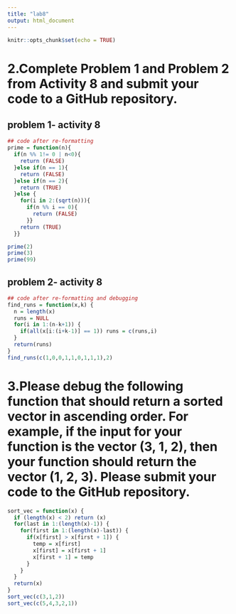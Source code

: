 ```yaml
---
title: "lab8"
output: html_document
---
```


```r
knitr::opts_chunk$set(echo = TRUE)
```

# 2.Complete Problem 1 and Problem 2 from Activity 8 and submit your code to a GitHub repository.

## problem 1- activity 8
```r
## code after re-formatting
prime = function(n){
  if(n %% 1!= 0 | n<0){
    return (FALSE)
  }else if(n == 1){
    return (FALSE)
  }else if(n == 2){
    return (TRUE)
  }else {
    for(i in 2:(sqrt(n))){
      if(n %% i == 0){
        return (FALSE)
      }}
    return (TRUE)
  }}

prime(2)
prime(3)
prime(99)
```

## problem 2- activity 8
```r
## code after re-formatting and debugging
find_runs = function(x,k) {
  n = length(x)
  runs = NULL
  for(i in 1:(n-k+1)) {
    if(all(x[i:(i+k-1)] == 1)) runs = c(runs,i)
  }
  return(runs)
}
find_runs(c(1,0,0,1,1,0,1,1,1),2)
```

# 3.Please debug the following function that should return a sorted vector in ascending order. For example, if the input for your function is the vector (3, 1, 2), then your function should return the vector (1, 2, 3). Please submit your code to the GitHub repository.

```r
sort_vec = function(x) {
  if (length(x) < 2) return (x)
  for(last in 1:(length(x)-1)) {
    for(first in 1:(length(x)-last)) {
      if(x[first] > x[first + 1]) {
        temp = x[first]
        x[first] = x[first + 1]
        x[first + 1] = temp
      }
    }
  }
  return(x)
}
sort_vec(c(3,1,2))
sort_vec(c(5,4,3,2,1))
```

